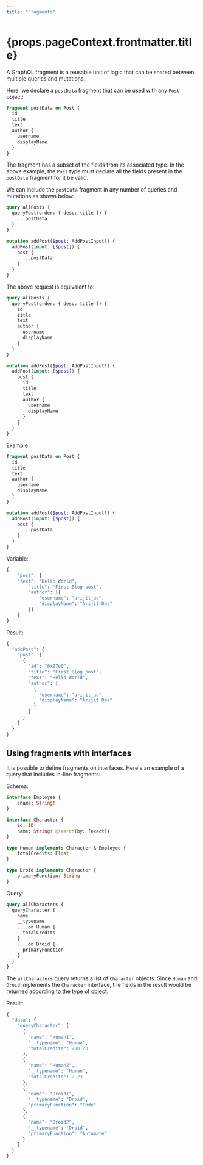 ```yaml
---
title: "Fragments"
---
```


<h1>{props.pageContext.frontmatter.title}</h1>

A GraphQL fragment is a reusable unit of logic that can be shared between multiple queries and mutations.

Here, we declare a `postData` fragment that can be used with any `Post` object:

```graphql
fragment postData on Post {
  id
  title
  text
  author {
    username
    displayName
  }
}
```

The fragment has a subset of the fields from its associated type. In the above example, the `Post` type must declare all the fields present in the `postData` fragment for it be valid.

We can include the `postData` fragment in any number of queries and mutations as shown below.
```graphql
query allPosts {
  queryPost(order: { desc: title }) {
    ...postData
  }
}

mutation addPost($post: AddPostInput!) {
  addPost(input: [$post]) {
    post {
      ...postData
    }
  }
}
```

The above request is equivalent to:
```graphql
query allPosts {
  queryPost(order: { desc: title }) {
    id
    title
    text
    author {
      username
      displayName
    }
  }
}

mutation addPost($post: AddPostInput!) {
  addPost(input: [$post]) {
    post {
      id
      title
      text
      author {
        username
        displayName
      }
    }
  }
}
```

Example :

```graphql
fragment postData on Post {
  id
  title
  text
  author {
    username
    displayName
  }
}

mutation addPost($post: AddPostInput!) {
  addPost(input: [$post]) {
    post {
      ...postData
    }
  }
}
```

Variable:

```graphql
{
	"post": {
    "text": "Hello World",
		"title": "First Blog post",
		"author": [{
			"username": "arijit_ad",
			"displayName": "Arijit Das"
		}]
	}
}
```

Result:

```graphql
{
  "addPost": {
    "post": [
      {
        "id": "0x27e0",
        "title": "First Blog post",
        "text": "Hello World",
        "author": [
          {
            "username": "arijit_ad",
            "displayName": "Arijit Das"
          }
        ]
      }
    ]
  }
}
```

<h2> Using fragments with interfaces </h2>

It is possible to define fragments on interfaces.
Here's an example of a query that includes in-line fragments:

Schema:

```graphql
interface Employee {
    ename: String!
}

interface Character {
    id: ID!
    name: String! @search(by: [exact])
}

type Human implements Character & Employee {
    totalCredits: Float
}

type Droid implements Character {
    primaryFunction: String
}
```

Query:

```graphql
query allCharacters {
  queryCharacter {
    name
    __typename
    ... on Human {
      totalCredits
    }
    ... on Droid {
      primaryFunction
    }
  }
}
```

The `allCharacters` query returns a list of `Character` objects. Since `Human` and `Droid` implements the `Character` interface, the fields in the result would be returned according to the type of object.

Result:

```graphql
{
  "data": {
    "queryCharacter": [
      {
        "name": "Human1",
        "__typename": "Human",
        "totalCredits": 200.23
      },
      {
        "name": "Human2",
        "__typename": "Human",
        "totalCredits": 2.23
      },
      {
        "name": "Droid1",
        "__typename": "Droid",
        "primaryFunction": "Code"
      },
      {
        "name": "Droid2",
        "__typename": "Droid",
        "primaryFunction": "Automate"
      }
    ]
  }
}
```
